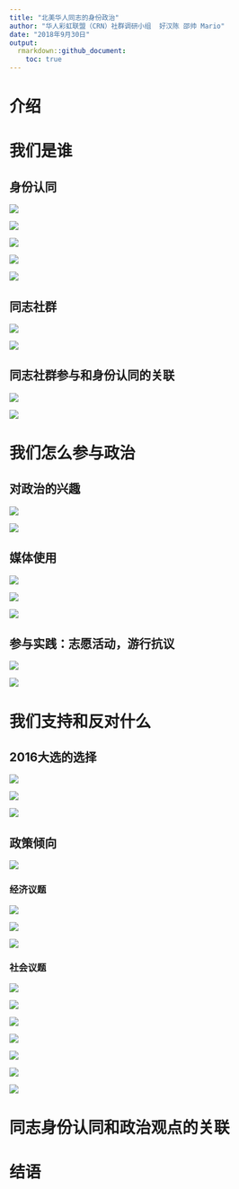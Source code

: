 ```yaml
---
title: "北美华人同志的身份政治"
author: "华人彩虹联盟（CRN）社群调研小组  好汉陈 邵帅 Mario"
date: "2018年9月30日"
output: 
  rmarkdown::github_document:
    toc: true
---
```


# 介绍

# 我们是谁

## 身份认同
![](figs_README/identity_linked_lgbt.png)

![](figs_README/identity_linked_cn.png)

![](figs_README/identity_linked_us.png)

![](figs_README/identity_linked_compare.png)

![](figs_README/identity_lgbt_yield.png)


## 同志社群

![](figs_README/identity_lgbt_contact.png)

![](figs_README/identity_lgbt_contact_cn.png)

## 同志社群参与和身份认同的关联

![](figs_README/identity_cor1.png)

![](figs_README/identity_cor2.png)


# 我们怎么参与政治


## 对政治的兴趣

![](figs_README/participate_interest_cn.png)

![](figs_README/participate_interest_us.png)

## 媒体使用

![](figs_README/participate_media.png)


![](figs_README/participate_media_cn.png)

![](figs_README/participate_media_politics.png)

## 参与实践：志愿活动，游行抗议

![](figs_README/participate_volunteer.png)

![](figs_README/participate_protest.png)


# 我们支持和反对什么

## 2016大选的选择

![](figs_README/identity_party_id.png)

![](figs_README/vote_primary.png)

![](figs_README/vote_general.png)

## 政策倾向

![](figs_README/policy_position_lr.png)

### 经济议题

![](figs_README/policy_economy_tax.png)

![](figs_README/policy_economy_welfare.png)

![](figs_README/policy_economy_aca.png)



### 社会议题

![](figs_README/policy_social_immigrant1.png)

![](figs_README/policy_social_immigrant2.png)

![](figs_README/policy_social_abortion.png)

![](figs_README/policy_social_marijuanna.png)

![](figs_README/policy_social_gun_control.png)

![](figs_README/policy_social_aa_race.png)

![](figs_README/policy_social_aa_gender.png)

# 同志身份认同和政治观点的关联

# 结语
